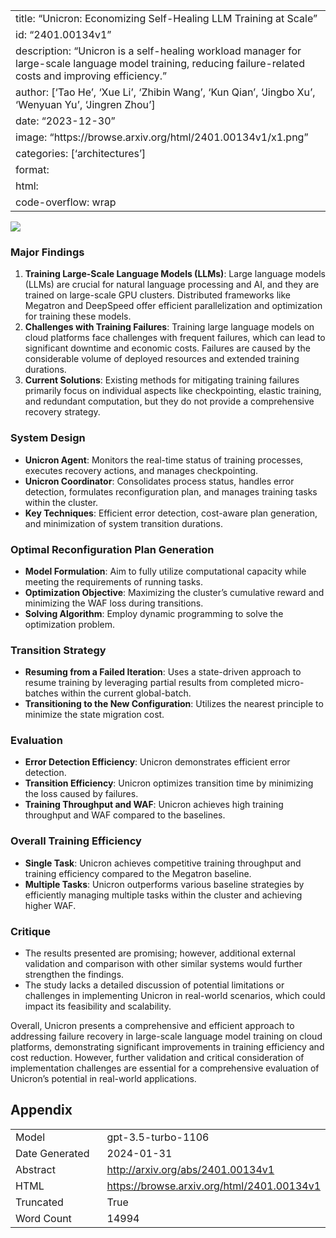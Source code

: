 
---
title: "Unicron: Economizing Self-Healing LLM Training at Scale"
id: "2401.00134v1"
description: "Unicron is a self-healing workload manager for large-scale language model training, reducing failure-related costs and improving efficiency."
author: ['Tao He', 'Xue Li', 'Zhibin Wang', 'Kun Qian', 'Jingbo Xu', 'Wenyuan Yu', 'Jingren Zhou']
date: "2023-12-30"
image: "https://browse.arxiv.org/html/2401.00134v1/x1.png"
categories: ['architectures']
format:
  html:
    code-overflow: wrap
---

![](https://browse.arxiv.org/html/2401.00134v1/x1.png)

### Major Findings
1. **Training Large-Scale Language Models (LLMs)**: Large language models (LLMs) are crucial for natural language processing and AI, and they are trained on large-scale GPU clusters. Distributed frameworks like Megatron and DeepSpeed offer efficient parallelization and optimization for training these models.
2. **Challenges with Training Failures**: Training large language models on cloud platforms face challenges with frequent failures, which can lead to significant downtime and economic costs. Failures are caused by the considerable volume of deployed resources and extended training durations.
3. **Current Solutions**: Existing methods for mitigating training failures primarily focus on individual aspects like checkpointing, elastic training, and redundant computation, but they do not provide a comprehensive recovery strategy.

### System Design
- **Unicron Agent**: Monitors the real-time status of training processes, executes recovery actions, and manages checkpointing.
- **Unicron Coordinator**: Consolidates process status, handles error detection, formulates reconfiguration plan, and manages training tasks within the cluster.
- **Key Techniques**: Efficient error detection, cost-aware plan generation, and minimization of system transition durations.

### Optimal Reconfiguration Plan Generation
- **Model Formulation**: Aim to fully utilize computational capacity while meeting the requirements of running tasks.
- **Optimization Objective**: Maximizing the cluster’s cumulative reward and minimizing the WAF loss during transitions.
- **Solving Algorithm**: Employ dynamic programming to solve the optimization problem.

### Transition Strategy
- **Resuming from a Failed Iteration**: Uses a state-driven approach to resume training by leveraging partial results from completed micro-batches within the current global-batch.
- **Transitioning to the New Configuration**: Utilizes the nearest principle to minimize the state migration cost.

### Evaluation
- **Error Detection Efficiency**: Unicron demonstrates efficient error detection.
- **Transition Efficiency**: Unicron optimizes transition time by minimizing the loss caused by failures.
- **Training Throughput and WAF**: Unicron achieves high training throughput and WAF compared to the baselines.

### Overall Training Efficiency
- **Single Task**: Unicron achieves competitive training throughput and training efficiency compared to the Megatron baseline.
- **Multiple Tasks**: Unicron outperforms various baseline strategies by efficiently managing multiple tasks within the cluster and achieving higher WAF.

### Critique
- The results presented are promising; however, additional external validation and comparison with other similar systems would further strengthen the findings.
- The study lacks a detailed discussion of potential limitations or challenges in implementing Unicron in real-world scenarios, which could impact its feasibility and scalability.

Overall, Unicron presents a comprehensive and efficient approach to addressing failure recovery in large-scale language model training on cloud platforms, demonstrating significant improvements in training efficiency and cost reduction. However, further validation and critical consideration of implementation challenges are essential for a comprehensive evaluation of Unicron's potential in real-world applications.

## Appendix

|          |          |
|----------|----------|
| Model     | gpt-3.5-turbo-1106       |
| Date Generated     | 2024-01-31       |
| Abstract | [http://arxiv.org/abs/2401.00134v1](http://arxiv.org/abs/2401.00134v1)        |
| HTML     | [https://browse.arxiv.org/html/2401.00134v1](https://browse.arxiv.org/html/2401.00134v1)       |
| Truncated       | True       |
| Word Count       | 14994       |